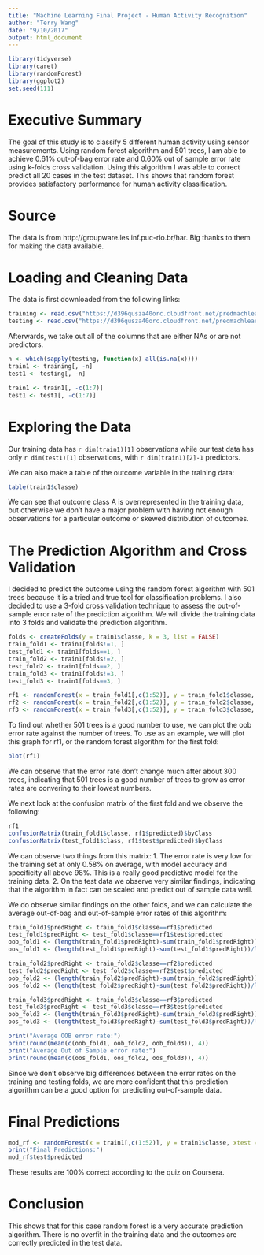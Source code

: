 ```yaml
---
title: "Machine Learning Final Project - Human Activity Recognition"
author: "Terry Wang"
date: "9/10/2017"
output: html_document
---
```


```r
library(tidyverse)
library(caret)
library(randomForest)
library(ggplot2)
set.seed(111)
```

# Executive Summary

The goal of this study is to classify 5 different human activity using sensor measurements.  Using random forest algorithm and 501 trees, I am able to achieve 0.61% out-of-bag error rate and 0.60% out of sample error rate using k-folds cross validation.  Using this algorithm I was able to correct predict all 20 cases in the test dataset.  This shows that random forest provides satisfactory performance for human activity classification.

# Source

The data is from http://groupware.les.inf.puc-rio.br/har.  Big thanks to them for making the data available.

# Loading and Cleaning Data

The data is first downloaded from the following links:

```r
training <- read.csv("https://d396qusza40orc.cloudfront.net/predmachlearn/pml-training.csv")
testing <- read.csv("https://d396qusza40orc.cloudfront.net/predmachlearn/pml-testing.csv")
```

Afterwards, we take out all of the columns that are either NAs or are not predictors.

```r
n <- which(sapply(testing, function(x) all(is.na(x))))
train1 <- training[, -n]
test1 <- testing[, -n]

train1 <- train1[, -c(1:7)]
test1 <- test1[, -c(1:7)]
```

# Exploring the Data

Our training data has `r dim(train1)[1]` observations while our test data has only `r dim(test1)[1]` observations, with `r dim(train1)[2]-1` predictors.

We can also make a table of the outcome variable in the training data:

```r
table(train1$classe)
```

We can see that outcome class A is overrepresented in the training data, but otherwise we don't have a major problem with having not enough observations for a particular outcome or skewed distribution of outcomes.

# The Prediction Algorithm and Cross Validation

I decided to predict the outcome using the random forest algorithm with 501 trees because it is a tried and true tool for classification problems.  I also decided to use a 3-fold cross validation technique to assess the out-of-sample error rate of the prediction algorithm.  We will divide the training data into 3 folds and validate the prediction algorithm.

```r
folds <- createFolds(y = train1$classe, k = 3, list = FALSE)
train_fold1 <- train1[folds!=1, ]
test_fold1 <- train1[folds==1, ]
train_fold2 <- train1[folds!=2, ]
test_fold2 <- train1[folds==2, ]
train_fold3 <- train1[folds!=3, ]
test_fold3 <- train1[folds==3, ]

rf1 <- randomForest(x = train_fold1[,c(1:52)], y = train_fold1$classe, xtest = test_fold1[,c(1:52)], ytest = test_fold1$classe, ntree = 501)
rf2 <- randomForest(x = train_fold2[,c(1:52)], y = train_fold2$classe, xtest = test_fold2[,c(1:52)], ytest = test_fold2$classe, ntree = 501)
rf3 <- randomForest(x = train_fold3[,c(1:52)], y = train_fold3$classe, xtest = test_fold3[,c(1:52)], ytest = test_fold3$classe, ntree = 501)
```

To find out whether 501 trees is a good number to use, we can plot the oob error rate against the number of trees.  To use as an example, we will plot this graph for rf1, or the random forest algorithm for the first fold:

```r
plot(rf1)
```

We can observe that the error rate don't change much after about 300 trees, indicating that 501 trees is a good number of trees to grow as error rates are convering to their lowest numbers.

We next look at the confusion matrix of the first fold and we observe the following:

```r
rf1
confusionMatrix(train_fold1$classe, rf1$predicted)$byClass
confusionMatrix(test_fold1$class, rf1$test$predicted)$byClass
```

We can observe two things from this matrix:
1. The error rate is very low for the training set at only 0.58% on average, with model accuracy and specificity all above 98%.  This is a really good predictive model for the training data.
2. On the test data we observe very similar findings, indicating that the algorithm in fact can be scaled and predict out of sample data well.

We do observe similar findings on the other folds, and we can calculate the average out-of-bag and out-of-sample error rates of this algorithm:

```r
train_fold1$predRight <- train_fold1$classe==rf1$predicted
test_fold1$predRight <- test_fold1$classe==rf1$test$predicted
oob_fold1 <- (length(train_fold1$predRight)-sum(train_fold1$predRight))/length(train_fold1$predRight)
oos_fold1 <- (length(test_fold1$predRight)-sum(test_fold1$predRight))/length(test_fold1$predRight)

train_fold2$predRight <- train_fold2$classe==rf2$predicted
test_fold2$predRight <- test_fold2$classe==rf2$test$predicted
oob_fold2 <- (length(train_fold2$predRight)-sum(train_fold2$predRight))/length(train_fold2$predRight)
oos_fold2 <- (length(test_fold2$predRight)-sum(test_fold2$predRight))/length(test_fold2$predRight)

train_fold3$predRight <- train_fold3$classe==rf3$predicted
test_fold3$predRight <- test_fold3$classe==rf3$test$predicted
oob_fold3 <- (length(train_fold3$predRight)-sum(train_fold3$predRight))/length(train_fold3$predRight)
oos_fold3 <- (length(test_fold3$predRight)-sum(test_fold3$predRight))/length(test_fold3$predRight)

print("Average OOB error rate:")
print(round(mean(c(oob_fold1, oob_fold2, oob_fold3)), 4))
print("Average Out of Sample error rate:")
print(round(mean(c(oos_fold1, oos_fold2, oos_fold3)), 4))
```

Since we don't observe big differences between the error rates on the training and testing folds, we are more confident that this prediction algorithm can be a good option for predicting out-of-sample data.

# Final Predictions

```r
mod_rf <- randomForest(x = train1[,c(1:52)], y = train1$classe, xtest = test1[,c(1:52)], ytest = test1$classe, ntree = 501)
print("Final Predictions:")
mod_rf$test$predicted
```

These results are 100% correct according to the quiz on Coursera.

# Conclusion

This shows that for this case random forest is a very accurate prediction algorithm.  There is no overfit in the training data and the outcomes are correctly predicted in the test data.